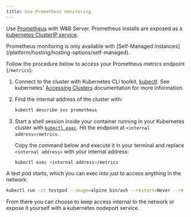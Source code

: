 ```yaml
---
title: Use Prometheus monitoring
---
```


Use [Prometheus](https://prometheus.io/docs/introduction/overview/) with W&B Server. Prometheus installs are exposed as a [kubernetes ClusterIP service](https://github.com/wandb/terraform-kubernetes-wandb/blob/main/main.tf#L225).

<Warning>
Prometheus monitoring is only available with [Self-Managed instances](/platform/hosting/hosting-options/self-managed).
</Warning>


Follow the procedure below to access your Prometheus metrics endpoint (`/metrics`):

1. Connect to the cluster with Kubernetes CLI toolkit, [kubectl](https://kubernetes.io/docs/reference/kubectl/). See kubernetes' [Accessing Clusters](https://kubernetes.io/docs/tasks/access-application-cluster/access-cluster/) documentation for more information.
2. Find the internal address of the cluster with:

    ```bash
    kubectl describe svc prometheus
    ```

3. Start a shell session inside your container running in your Kubernetes cluster with [`kubectl exec`](https://kubernetes.io/docs/reference/generated/kubectl/kubectl-commands). Hit the endpoint at `<internal address>/metrics`.

   Copy the command below and execute it in your terminal and replace `<internal address>` with your internal address:

   ```bash
   kubectl exec <internal address>/metrics
   ```

A test pod starts, which you can exec into just to access anything in the network:

```bash
kubectl run -it testpod --image=alpine bin/ash --restart=Never --rm
```

From there you can choose to keep access internal to the network or expose it yourself with a kubernetes nodeport service.
